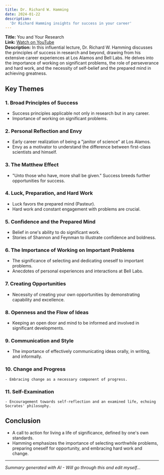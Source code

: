 ```yaml
---
title: Dr. Richard W. Hamming
date: 2024-01-22
description:
  'Dr Richard Hamming insights for success in your career'
---
```

**Title:** You and Your Research  
**Link:** [Watch on YouTube](https://www.youtube.com/watch?v=a1zDuOPkMSw)  
**Description:** In this influential lecture, Dr. Richard W. Hamming discusses the principles of success in research and beyond, drawing from his extensive career experiences at Los Alamos and Bell Labs. He delves into the importance of working on significant problems, the role of perseverance and hard work, and the necessity of self-belief and the prepared mind in achieving greatness.

## Key Themes
### 1. **Broad Principles of Success**
   - Success principles applicable not only in research but in any career.
   - Importance of working on significant problems.

### 2. **Personal Reflection and Envy**
   - Early career realization of being a "janitor of science" at Los Alamos.
   - Envy as a motivator to understand the difference between first-class scientists and himself.

### 3. **The Matthew Effect**
   - "Unto those who have, more shall be given." Success breeds further opportunities for success.

### 4. **Luck, Preparation, and Hard Work**
   - Luck favors the prepared mind (Pasteur).
   - Hard work and constant engagement with problems are crucial.

### 5. **Confidence and the Prepared Mind**
   - Belief in one's ability to do significant work.
   - Stories of Shannon and Feynman to illustrate confidence and boldness.

### 6. **The Importance of Working on Important Problems**
   - The significance of selecting and dedicating oneself to important problems.
   - Anecdotes of personal experiences and interactions at Bell Labs.

### 7. **Creating Opportunities**
   - Necessity of creating your own opportunities by demonstrating capability and excellence.

### 8. **Openness and the Flow of Ideas**
   - Keeping an open door and mind to be informed and involved in significant developments.

### 9. **Communication and Style**
   - The importance of effectively communicating ideas orally, in writing, and informally.

### 10. **Change and Progress**
    - Embracing change as a necessary component of progress.

### 11. **Self-Examination**
    - Encouragement towards self-reflection and an examined life, echoing Socrates' philosophy.

## Conclusion
- A call to action for living a life of significance, defined by one's own standards.
- Hamming emphasizes the importance of selecting worthwhile problems, preparing oneself for opportunity, and embracing hard work and change.

---

*Summary generated with AI - Will go through this and edit myself...*